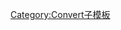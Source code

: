 {{convert/{{{d}}}Na|{{{1}}}|{{{2|}}}|{{{3|}}}|{{{4|}}}|s={{{s|}}}|r={{{r}}}
|n=dönüm
|t=dunam
|o=km2 mi2
|b=1337.803776
|j=3.126392417-{{{j|0}}}}}<noinclude>
[[Category:Convert子模板]]
</noinclude>